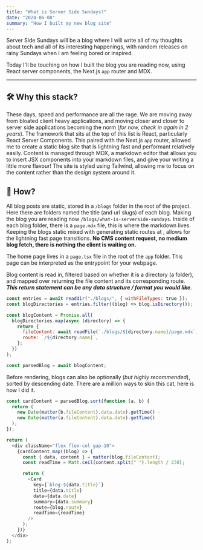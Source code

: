 ```yaml
---
title: "What is Server Side Sundays?"
date: "2024-06-08"
summary: "How I built my new blog site"
---
```


Server Side Sundays will be a blog where I will write all of my thoughts about tech
and all of its interesting happenings, with random releases on rainy Sundays when I am feeling bored or inspired.

Today I'll be touching on how I built the blog you are reading now, using React server components,
the Next.js `app` router and MDX.

---

## 🛠️ Why this stack?

These days, speed and performance are all the rage. We are moving away from bloated client heavy applications, and
moving closer and closer to server side applications becoming the norm (_for now, check in again in 2 years_). The framework that sits at the top of this list is React, particularly React Server Components.
This paired with the Next.js `app` router, allowed me to create a static blog site that is lightning fast and performant relatively easily. Content is managed through MDX, a markdown editor that allows you to insert JSX components into your markdown files, and give
your writing a little more flavour! The site is styled using Tailwind, allowing me to focus on the content rather than the design system around it.

## 📄 How?

All blog posts are static, stored in a `/blogs` folder in the root of the project. Here there are folders named the title (and url slugs) of each blog.
Making the blog you are reading now `/blogs/what-is-serverside-sundays`. Inside of each blog folder, there is a `page.mdx` file, this is where the markdown lives. Keeping the blogs
static mixed with generating static routes at <Link href="https://nextjs.org/docs/app/api-reference/functions/generate-static-params" target="_blank" label="build time" />, allows for the
lightning fast page transitions. **No CMS content request, no medium blog fetch, there is nothing the client is waiting on.**

The home page lives in a `page.tsx` file in the root of the `app` folder. This page can be interpreted as the entrypoint for your webpage.

Blog content is read in, filtered based on whether it is a directory (a folder), and mapped over returning the file content
and its corresponding route. **_This return statement can be any data structure / format you would like_**.

```js
const entries = await readdir("./blogs/", { withFileTypes: true });
const blogDirectories = entries.filter((blog) => blog.isDirectory());

const blogContent = Promise.all(
  blogDirectories.map(async (directory) => {
    return {
      fileContent: await readFile(`./blogs/${directory.name}/page.mdx`),
      route: `/${directory.name}`,
    };
  })
);

const parsedBlog = await blogContent;
```

Before rendering, blogs can also be optionally (_but highly recommended_), sorted by descending date. There are a million ways to skin this cat,
here is how I did it.

```js
const cardContent = parsedBlog.sort(function (a, b) {
  return (
    new Date(matter(b.fileContent).data.date).getTime() -
    new Date(matter(a.fileContent).data.date).getTime()
  );
});
```

```js
return (
  <div className="flex flex-col gap-10">
    {cardContent.map((blog) => {
      const { data, content } = matter(blog.fileContent);
      const readTime = Math.ceil(content.split(" ").length / 238);

      return (
        <Card
          key={`blog-${data.title}`}
          title={data.title}
          date={data.date}
          summary={data.summary}
          route={blog.route}
          readTime={readTime}
        />
      );
    })}
  </div>
);
```
